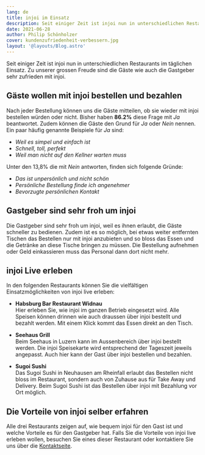 ```yaml
---
lang: de
title: injoi im Einsatz
description: Seit einiger Zeit ist injoi nun in unterschiedlichen Restaurants im täglichen Einsatz. Zu unserer grossen Freude sind die Gäste wie auch die Gastgeber sehr zufrieden mit injoi.
date: 2021-06-28
author: Philip Schönholzer
cover: kundenzufriedenheit-verbessern.jpg
layout: '@layouts/Blog.astro'
---
```


Seit einiger Zeit ist injoi nun in unterschiedlichen Restaurants im täglichen Einsatz. Zu unserer grossen Freude sind die Gäste wie auch die Gastgeber sehr zufrieden mit injoi.

## Gäste wollen mit injoi bestellen und bezahlen

Nach jeder Bestellung können uns die Gäste mitteilen, ob sie wieder mit injoi bestellen würden oder nicht. Bisher haben **86.2%** diese Frage mit _Ja_ beantwortet. Zudem können die Gäste den Grund für _Ja_ oder _Nein_ nennen. Ein paar häufig genannte Beispiele für _Ja_ sind:

- _Weil es simpel und einfach ist_
- _Schnell, toll, perfekt_
- _Weil man nicht auf den Kellner warten muss_

Unter den 13,8% die mit _Nein_ antworten, finden sich folgende Gründe:

- _Das ist unpersönlich und nicht schön_
- _Persönliche Bestellung finde ich angenehmer_
- _Bevorzugte persönlichen Kontakt_

## Gastgeber sind sehr froh um injoi

Die Gastgeber sind sehr froh um injoi, weil es ihnen erlaubt, die Gäste schneller zu bedienen. Zudem ist es so möglich, bei etwas weiter entfernten Tischen das Bestellen nur mit injoi anzubieten und so bloss das Essen und die Getränke an diese Tische bringen zu müssen. Die Bestellung aufnehmen oder Geld einkassieren muss das Personal dann dort nicht mehr.

## injoi Live erleben

In den folgenden Restaurants können Sie die vielfältigen Einsatzmöglichkeiten von injoi live erleben:

- **Habsburg Bar Restaurant Widnau**  
  Hier erleben Sie, wie injoi im ganzen Betrieb eingesetzt wird. Alle Speisen können drinnen wie auch draussen über injoi bestellt und bezahlt werden. Mit einem Klick kommt das Essen direkt an den Tisch.

- **Seehaus Grill**  
  Beim Seehaus in Luzern kann im Aussenbereich über injoi bestellt werden. Die injoi Speisekarte wird entsprechend der Tageszeit jeweils angepasst. Auch hier kann der Gast über injoi bestellen und bezahlen.

- **Sugoi Sushi**  
  Das Sugoi Sushi in Neuhausen am Rheinfall erlaubt das Bestellen nicht bloss im Restaurant, sondern auch von Zuhause aus für Take Away und Delivery. Beim Sugoi Sushi ist das Bestellen über injoi mit Bezahlung vor Ort möglich.

## Die Vorteile von injoi selber erfahren

Alle drei Restaurants zeigen auf, wie bequem injoi für den Gast ist und welche Vorteile es für den Gastgeber hat. Falls Sie die Vorteile von injoi live erleben wollen, besuchen Sie eines dieser Restaurant oder kontaktiere Sie uns über die [Kontaktseite](/de/kontakt/).
